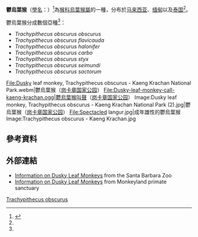 {{Speciesbox
|image = Dusky leaf monkey, Trachypithecus obscurus.jpg
|status = NT
|status_system = iucn3.1
|status_ref = <ref name=iucn>{{IUCN2008|assessors=Boonratana, R., Traeholt, C., Brockelmann, W. & Htun, S.|year=2008|id=22039|title=Trachypithecus obscurus|downloaded=4 January 2009}}</ref>
|taxon= Trachypithecus obscurus
|authority = ([[Reid_(taxonomy)|Reid]], 1837)
|synonyms = 
|range_map = Dusky Leaf Monkey area.png
|range_map_caption = 鬱烏葉猴分布圖
}}

'''鬱烏葉猴'''（[[學名|學名]]：{{lang|la|''Trachypithecus obscurus''}}）<ref name=msw3>{{MSW3 Groves | pages = 177|id=12100725}}</ref>為[[猴科|猴科]][[烏葉猴屬|烏葉猴屬]]的一種，分布於[[马来西亚|马来西亚]]、[[缅甸|缅甸]]以及[[泰国|泰国]]<ref name=iucn/>。

鬱烏葉猴分成數個亞種<ref name=msw3/>：
*''Trachypithecus obscurus obscurus''
*''Trachypithecus obscurus flavicauda''
*''Trachypithecus obscurus halonifer''
*''Trachypithecus obscurus carbo''
*''Trachypithecus obscurus styx''
*''Trachypithecus obscurus seimundi''
*''Trachypithecus obscurus sactorum''

<gallery class="center">
File:Dusky leaf monkey, Trachypithecus obscurus - Kaeng Krachan National Park.webm|鬱烏葉猴（[[岗卡章国家公园|岗卡章国家公园]]）
File:Dusky-leaf-monkey-call-kaeng-krachan.ogg|鬱烏葉猴叫聲（[[岗卡章国家公园|岗卡章国家公园]]）
Image:Dusky leaf monkey, Trachypithecus obscurus - Kaeng Krachan National Park (2).jpg|鬱烏葉猴（[[岗卡章国家公园|岗卡章国家公园]]）
File:Spectacled langur.jpg|成年雄性的鬱烏葉猴
Image:Trachypithecus obscurus - Kaeng Krachan.jpg
</gallery>

==參考資料==
{{reflist}}

==外部連結==
{{wikispecies-inline|Trachypithecus obscurus}}
{{commonscat-inline|Trachypithecus obscurus}}
*[https://web.archive.org/web/20080628074303/http://www.santabarbarazoo.org/showAnimals.asp?id=144 Information on Dusky Leaf Monkeys] from the Santa Barbara Zoo
*[http://www.monkeyland.co.za/index.php?comp=content&id=55 Information on Dusky Leaf Monkeys] from Monkeyland primate sanctuary
{{Taxonbar|from=Q1144328}}

[[Category:烏葉猴屬|Trachypithecus obscurus]]


{{mammal-stub}}